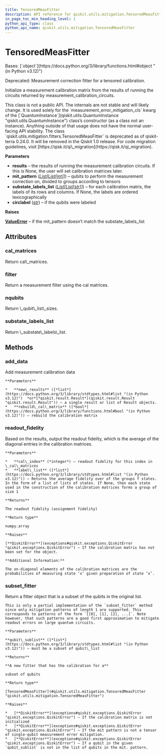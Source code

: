 ```yaml
---
title: TensoredMeasFitter
description: API reference for qiskit.utils.mitigation.TensoredMeasFitter
in_page_toc_min_heading_level: 1
python_api_type: class
python_api_name: qiskit.utils.mitigation.TensoredMeasFitter
---
```


# TensoredMeasFitter

<Class id="qiskit.utils.mitigation.TensoredMeasFitter" isDedicatedPage={true} github="https://github.com/qiskit/qiskit/tree/stable/0.46/qiskit/utils/mitigation/fitters.py" signature="qiskit.utils.mitigation.TensoredMeasFitter(results, mit_pattern, substate_labels_list=None, circlabel='')" modifiers="class">
  Bases: [`object`](https://docs.python.org/3/library/functions.html#object "(in Python v3.12)")

  Deprecated: Measurement correction fitter for a tensored calibration.

  Initialize a measurement calibration matrix from the results of running the circuits returned by measurement\_calibration\_circuits.

  <Admonition title="Warning" type="caution">
    This class is not a public API. The internals are not stable and will likely change. It is used solely for the `measurement_error_mitigation_cls` kwarg of the [`QuantumInstance`](qiskit.utils.QuantumInstance "qiskit.utils.QuantumInstance") class’s constructor (as a class not an instance). Anything outside of that usage does not have the normal user-facing API stability.
  </Admonition>

  <Admonition title="Deprecated since version 0.24.0" type="danger">
    The class `qiskit.utils.mitigation.fitters.TensoredMeasFitter` is deprecated as of qiskit-terra 0.24.0. It will be removed in the Qiskit 1.0 release. For code migration guidelines, visit [https://qisk.it/qi\_migration](https://qisk.it/qi_migration).
  </Admonition>

  **Parameters**

  *   **results** – the results of running the measurement calibration circuits. If this is None, the user will set calibration matrices later.
  *   **mit\_pattern** ([*List*](https://docs.python.org/3/library/typing.html#typing.List "(in Python v3.12)")*\[*[*List*](https://docs.python.org/3/library/typing.html#typing.List "(in Python v3.12)")*\[*[*int*](https://docs.python.org/3/library/functions.html#int "(in Python v3.12)")*]]*) – qubits to perform the measurement correction on, divided to groups according to tensors
  *   **substate\_labels\_list** ([*List*](https://docs.python.org/3/library/typing.html#typing.List "(in Python v3.12)")*\[*[*List*](https://docs.python.org/3/library/typing.html#typing.List "(in Python v3.12)")*\[*[*str*](https://docs.python.org/3/library/stdtypes.html#str "(in Python v3.12)")*]]*) – for each calibration matrix, the labels of its rows and columns. If None, the labels are ordered lexicographically
  *   **circlabel** ([*str*](https://docs.python.org/3/library/stdtypes.html#str "(in Python v3.12)")) – if the qubits were labeled

  **Raises**

  [**ValueError**](https://docs.python.org/3/library/exceptions.html#ValueError "(in Python v3.12)") – if the mit\_pattern doesn’t match the substate\_labels\_list

  ## Attributes

  ### cal\_matrices

  <Attribute id="qiskit.utils.mitigation.TensoredMeasFitter.cal_matrices">
    Return cal\_matrices.
  </Attribute>

  ### filter

  <Attribute id="qiskit.utils.mitigation.TensoredMeasFitter.filter">
    Return a measurement filter using the cal matrices.
  </Attribute>

  ### nqubits

  <Attribute id="qiskit.utils.mitigation.TensoredMeasFitter.nqubits">
    Return \_qubit\_list\_sizes.
  </Attribute>

  ### substate\_labels\_list

  <Attribute id="qiskit.utils.mitigation.TensoredMeasFitter.substate_labels_list">
    Return \_substate\_labels\_list.
  </Attribute>

  ## Methods

  ### add\_data

  <Function id="qiskit.utils.mitigation.TensoredMeasFitter.add_data" signature="add_data(new_results, rebuild_cal_matrix=True)">
    Add measurement calibration data

    **Parameters**

    *   **new\_results** ([*list*](https://docs.python.org/3/library/stdtypes.html#list "(in Python v3.12)")  *or*[*qiskit.result.Result*](qiskit.result.Result "qiskit.result.Result")) – a single result or list of Result objects.
    *   **rebuild\_cal\_matrix** ([*bool*](https://docs.python.org/3/library/functions.html#bool "(in Python v3.12)")) – rebuild the calibration matrix
  </Function>

  ### readout\_fidelity

  <Function id="qiskit.utils.mitigation.TensoredMeasFitter.readout_fidelity" signature="readout_fidelity(cal_index=0, label_list=None)">
    Based on the results, output the readout fidelity, which is the average of the diagonal entries in the calibration matrices.

    **Parameters**

    *   **cal\_index** (*integer*) – readout fidelity for this index in \_cal\_matrices
    *   **label\_list** ([*list*](https://docs.python.org/3/library/stdtypes.html#list "(in Python v3.12)")) – Returns the average fidelity over of the groups f states. In the form of a list of lists of states. If None, then each state used in the construction of the calibration matrices forms a group of size 1

    **Returns**

    The readout fidelity (assignment fidelity)

    **Return type**

    numpy.array

    **Raises**

    [**QiskitError**](exceptions#qiskit.exceptions.QiskitError "qiskit.exceptions.QiskitError") – If the calibration matrix has not been set for the object.

    **Additional Information:**

    The on-diagonal elements of the calibration matrices are the probabilities of measuring state ‘x’ given preparation of state ‘x’.
  </Function>

  ### subset\_fitter

  <Function id="qiskit.utils.mitigation.TensoredMeasFitter.subset_fitter" signature="subset_fitter(qubit_sublist)">
    Return a fitter object that is a subset of the qubits in the original list.

    This is only a partial implementation of the `subset_fitter` method since only mitigation patterns of length 1 are supported. This corresponds to patterns of the form `[[0], [1], [2], ...]`. Note however, that such patterns are a good first approximation to mitigate readout errors on large quantum circuits.

    **Parameters**

    **qubit\_sublist** ([*list*](https://docs.python.org/3/library/stdtypes.html#list "(in Python v3.12)")) – must be a subset of qubit\_list

    **Returns**

    **A new fitter that has the calibration for a**

    subset of qubits

    **Return type**

    [TensoredMeasFitter](#qiskit.utils.mitigation.TensoredMeasFitter "qiskit.utils.mitigation.TensoredMeasFitter")

    **Raises**

    *   [**QiskitError**](exceptions#qiskit.exceptions.QiskitError "qiskit.exceptions.QiskitError") – If the calibration matrix is not initialized
    *   [**QiskitError**](exceptions#qiskit.exceptions.QiskitError "qiskit.exceptions.QiskitError") – If the mit pattern is not a tensor of single-qubit measurement error mitigation.
    *   [**QiskitError**](exceptions#qiskit.exceptions.QiskitError "qiskit.exceptions.QiskitError") – If a qubit in the given `qubit_sublist` is not in the list of qubits in the mit. pattern.
  </Function>
</Class>

